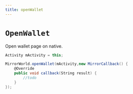 ```yaml
---
title: openWallet
---
```


# `OpenWallet`
Open wallet page on native.

```csharp
Activity mActivity = this;

MirrorWorld.openWallet(mActivity,new MirrorCallback() {
    @Override
    public void callback(String result) {
        //todo
    }
});
```